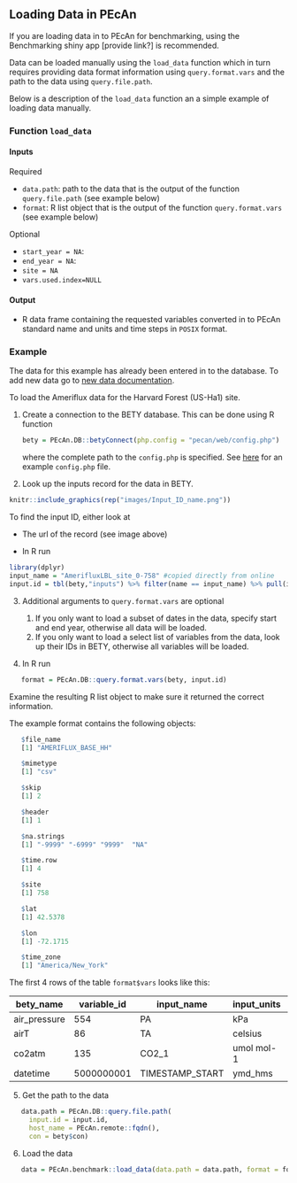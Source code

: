 ## Loading Data in PEcAn {#LoadData}

If you are loading data in to PEcAn for benchmarking, using the Benchmarking shiny app [provide link?] is recommended. 

Data can be loaded manually using the `load_data` function which in turn requires providing data format information using  `query.format.vars` and the path to the data using `query.file.path`.

Below is a description of the `load_data` function an a simple example of loading data manually. 

### Function `load_data`

#### Inputs

Required

- `data.path`: path to the data that is the output of the function  `query.file.path` (see example below)
- `format`: R list object that is the output of the function  `query.format.vars` (see example below)

Optional

- `start_year = NA`: 
- `end_year = NA`:
- `site = NA`
- `vars.used.index=NULL`

#### Output 

- R data frame containing the requested variables converted in to PEcAn standard name and units and time steps in `POSIX` format. 

### Example

The data for this example has already been entered in to the database. To add new data go to [new data documentation](#NewInput).

To load the Ameriflux data for the Harvard Forest (US-Ha1) site. 

1. Create a connection to the BETY database. This can be done using R function 

   ``` R
   bety = PEcAn.DB::betyConnect(php.config = "pecan/web/config.php")
   ```

   where the complete path to the `config.php` is specified. See [here](https://github.com/PecanProject/pecan/blob/master/web/config.example.php) for an example `config.php` file. 

2. Look up the inputs record for the data in BETY. 

```r
knitr::include_graphics(rep("images/Input_ID_name.png"))
```

   To find the input ID, either look at

   - The url of the record (see image above)

   - In R run 

````R
library(dplyr)
input_name = "AmerifluxLBL_site_0-758" #copied directly from online
input.id = tbl(bety,"inputs") %>% filter(name == input_name) %>% pull(id)
````

3. Additional arguments to `query.format.vars` are optional

   1. If you only want to load a subset of dates in the data, specify start and end year, otherwise all data will be loaded. 
   2. If you only want to load a select list of variables from the data, look up their IDs in BETY, otherwise all variables will be loaded. 

4. In R run 

```R
   format = PEcAn.DB::query.format.vars(bety, input.id)
```

   Examine the resulting R list object to make sure it returned the correct information. 

   The example format contains the following objects:

```R
   $file_name
   [1] "AMERIFLUX_BASE_HH"

   $mimetype
   [1] "csv"

   $skip
   [1] 2

   $header
   [1] 1

   $na.strings
   [1] "-9999" "-6999" "9999"  "NA"   

   $time.row
   [1] 4

   $site
   [1] 758

   $lat
   [1] 42.5378

   $lon
   [1] -72.1715

   $time_zone
   [1] "America/New_York"
```

   The first 4 rows of the table `format$vars` looks like this:

   | bety_name    | variable_id | input_name      | input_units | storage_type | column_number | bety_units | mstmip_name | mstmip_units   | pecan_name | pecan_units    |
   | ------------ | ----------- | --------------- | ----------- | ------------ | ------------- | ---------- | ----------- | -------------- | ---------- | -------------- |
   | air_pressure | 554         | PA              | kPa         |              | 19            | Pa         | Psurf       | Pa             | Psurf      | Pa             |
   | airT         | 86          | TA              | celsius     |              | 4             | degrees C  | Tair        | K              | Tair       | K              |
   | co2atm       | 135         | CO2_1           | umol mol-1  |              | 20            | umol mol-1 | CO2air      | micromol mol-1 | CO2air     | micromol mol-1 |
   | datetime     | 5000000001  | TIMESTAMP_START | ymd_hms     | %Y%m%d%H%M   | 1             | ymd_hms    | NA          | NA             | datetime   | ymd_hms        |

5. Get the path to the data 

```R
   data.path = PEcAn.DB::query.file.path(
     input.id = input.id, 
     host_name = PEcAn.remote::fqdn(), 
     con = bety$con)
```

6. Load the data

```R
   data = PEcAn.benchmark::load_data(data.path = data.path, format = format)
```
